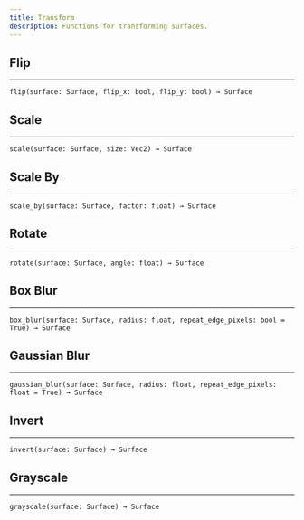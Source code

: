 ```yaml
---
title: Transform
description: Functions for transforming surfaces.
---
```


## Flip
---

`flip(surface: Surface, flip_x: bool, flip_y: bool) → Surface`

## Scale
---

`scale(surface: Surface, size: Vec2) → Surface`

## Scale By
---

`scale_by(surface: Surface, factor: float) → Surface`

## Rotate
---

`rotate(surface: Surface, angle: float) → Surface`

## Box Blur
---

`box_blur(surface: Surface, radius: float, repeat_edge_pixels: bool = True) → Surface`

## Gaussian Blur
---

`gaussian_blur(surface: Surface, radius: float, repeat_edge_pixels: float = True) → Surface`

## Invert
---

`invert(surface: Surface) → Surface`

## Grayscale
---

`grayscale(surface: Surface) → Surface`